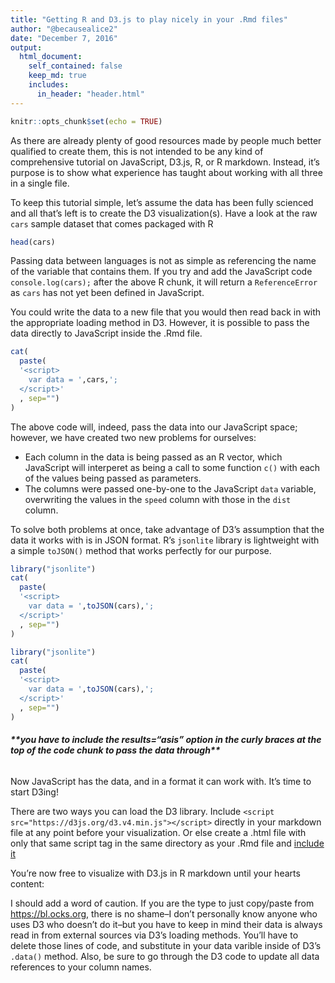 ```yaml
---
title: "Getting R and D3.js to play nicely in your .Rmd files"
author: "@becausealice2"
date: "December 7, 2016"
output:
  html_document:
    self_contained: false
    keep_md: true
    includes:
      in_header: "header.html"
---
```


```r
knitr::opts_chunk$set(echo = TRUE)
```

As there are already plenty of good resources made by people much better qualified to create them, this is not intended to be any kind of comprehensive tutorial on JavaScript, D3.js, R, or R markdown. Instead, it's purpose is to show what experience has taught about working with all three in a single file.

To keep this tutorial simple, let's assume the data has been fully scienced and all that's left is to create the D3 visualization(s). Have a look at the raw `cars` sample dataset that comes packaged with R

```r
head(cars)
```

Passing data between languages is not as simple as referencing the name of the variable that contains them. If you try and add the JavaScript code `console.log(cars);` after the above R chunk, it will return a `ReferenceError` as `cars` has not yet been defined in JavaScript.

You could write the data to a new file that you would then read back in with the appropriate loading method in D3. However, it is possible to pass the data directly to JavaScript inside the .Rmd file.

```r
cat(
  paste(
  '<script>
    var data = ',cars,';
  </script>'
  , sep="")
)
```

The above code will, indeed, pass the data into our JavaScript space; however, we have created two new problems for ourselves:

* Each column in the data is being passed as an R vector, which JavaScript will interperet as being a call to some function `c()` with each of the values being passed as parameters.
* The columns were passed one-by-one to the JavaScript `data` variable, overwriting the values in the `speed` column with those in the `dist` column.

To solve both problems at once, take advantage of D3's assumption that the data it works with is in JSON format. R's `jsonlite` library is lightweight with a simple `toJSON()` method that works perfectly for our purpose.

```r
library("jsonlite")
cat(
  paste(
  '<script>
    var data = ',toJSON(cars),';
  </script>'
  , sep="")
)
```

```r
library("jsonlite")
cat(
  paste(
  '<script>
    var data = ',toJSON(cars),';
  </script>'
  , sep="")
)
```

###### ***\*\*you have to include the results="asis" option in the curly braces at the top of the code chunk to pass the data through\*\****

Now JavaScript has the data, and in a format it can work with. It's time to start D3ing!

There are two ways you can load the D3 library. Include `<script src="https://d3js.org/d3.v4.min.js"></script>` directly in your markdown file at any point before your visualization. Or else create a .html file with only that same script tag in the same directory as your .Rmd file and [include it](http://rmarkdown.rstudio.com/html_document_format.html#includes)

You're now free to visualize with D3.js in R markdown until your hearts content:

<div id="plot"></div>

<script>

// set the dimensions and margins of the graph
var margin = {top: 20, right: 20, bottom: 30, left: 50},
    width = 900 - margin.left - margin.right,
    height = 500 - margin.top - margin.bottom;

// set the ranges
var x = d3.scaleLinear().range([0, width]);
var y = d3.scaleLinear().range([height, 0]);

// append the svg obgect to the body of the page
// appends a 'group' element to 'svg'
// moves the 'group' element to the top left margin
var svg = d3.select("#plot").append("svg")
    .attr("width", width + margin.left + margin.right)
    .attr("height", height + margin.top + margin.bottom)
  .append("g")
    .attr("transform",
          "translate(" + margin.left + "," + margin.top + ")");


// format the data
data.forEach(function(d) {
    d.speed = +d.speed;
    d.dist  = +d.dist;
});

// Scale the range of the data
x.domain(d3.extent(data, function(d) { return d.speed; }));
y.domain([0, d3.max(data, function(d) { return d.dist; })]);

// Add the scatterplot
svg.selectAll("dot")
    .data(data)
  .enter().append("circle")
    .attr("r", 5)
    .attr("cx", function(d) { return x(d.speed); })
    .attr("cy", function(d) { return y(d.dist); });

// Add the X Axis
svg.append("g")
    .attr("transform", "translate(0," + height + ")")
    .call(d3.axisBottom(x));

// Add the Y Axis
svg.append("g")
    .call(d3.axisLeft(y));

</script>

I should add a word of caution. If you are the type to just copy/paste from <https://bl.ocks.org>, there is no shame--I don't personally know anyone who uses D3 who doesn't do it--but you have to keep in mind their data is always read in from external sources via D3's loading methods. You'll have to delete those lines of code, and substitute in your data varible inside of D3's `.data()` method. Also, be sure to go through the D3 code to update all data references to your column names.
